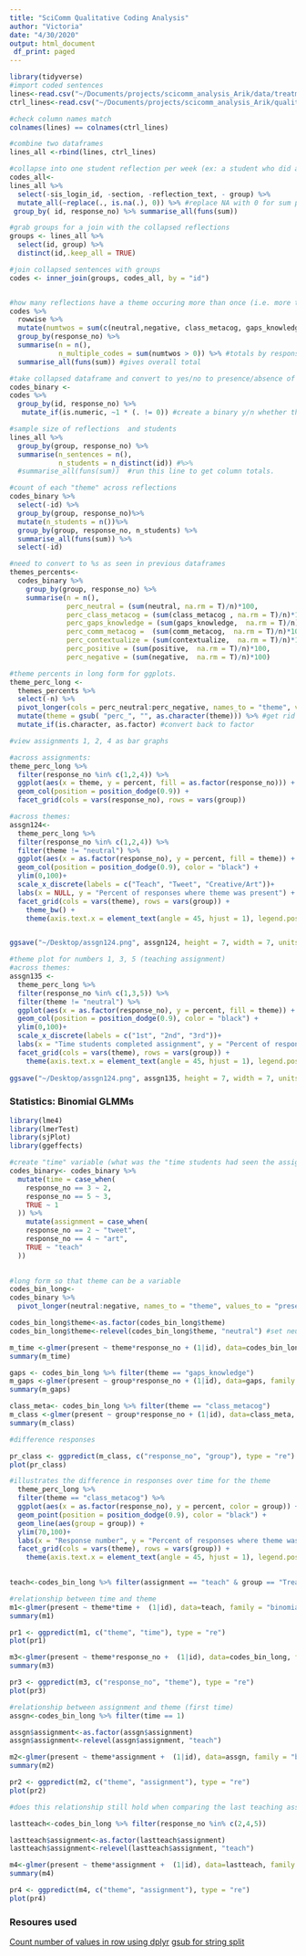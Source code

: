 ```yaml
---
title: "SciComm Qualitative Coding Analysis"
author: "Victoria"
date: "4/30/2020"
output: html_document
 df_print: paged
---
```

```r
library(tidyverse)
#import coded sentences
lines<-read.csv("~/Documents/projects/scicomm_analysis_Arik/data/treatment_reflections_sentences_coded.csv",na.strings=c("","NA"))
ctrl_lines<-read.csv("~/Documents/projects/scicomm_analysis_Arik/qualitative_coding/control_reflections_coded.csv", na.strings = c("", "NA"))
```

```r
#check column names match
colnames(lines) == colnames(ctrl_lines)

#combine two dataframes 
lines_all <-rbind(lines, ctrl_lines)
```

```r
#collapse into one student reflection per week (ex: a student who did all 5 should have 5 lines in df total)
codes_all<-
lines_all %>%
  select(-sis_login_id, -section, -reflection_text, - group) %>%
  mutate_all(~replace(., is.na(.), 0)) %>% #replace NA with 0 for sum purposes
 group_by( id, response_no) %>% summarise_all(funs(sum)) 

#grab groups for a join with the collapsed reflections
groups <- lines_all %>%
  select(id, group) %>% 
  distinct(id,.keep_all = TRUE) 

#join collapsed sentences with groups
codes <- inner_join(groups, codes_all, by = "id")


#how many reflections have a theme occuring more than once (i.e. more than one sentence had a theme)?
codes %>%
  rowwise %>%
  mutate(numtwos = sum(c(neutral,negative, class_metacog, gaps_knowledge, comm_metacog, contextualize, positive, negative) > 1)) %>% #for theme columns, count how many have counts > 1
  group_by(response_no) %>%
  summarise(n = n(), 
            n_multiple_codes = sum(numtwos > 0)) %>% #totals by response
  summarise_all(funs(sum)) #gives overall total

```

```r
#take collapsed dataframe and convert to yes/no to presence/absence of each theme 
codes_binary <-
codes %>%
  group_by(id, response_no) %>%
   mutate_if(is.numeric, ~1 * (. != 0)) #create a binary y/n whether they expressed that theme 
```

```r
#sample size of reflections  and students 
lines_all %>%
  group_by(group, response_no) %>%
  summarise(n_sentences = n(), 
            n_students = n_distinct(id)) #%>%
  #summarise_all(funs(sum))  #run this line to get column totals. 
```

```r
#count of each "theme" across reflections 
codes_binary %>%
  select(-id) %>%
  group_by(group, response_no)%>%
  mutate(n_students = n())%>%
  group_by(group, response_no, n_students) %>%
  summarise_all(funs(sum)) %>%
  select(-id)

#need to convert to %s as seen in previous dataframes 
themes_percents<- 
  codes_binary %>%
    group_by(group, response_no) %>%
    summarise(n = n(),
              perc_neutral = (sum(neutral, na.rm = T)/n)*100, 
              perc_class_metacog = (sum(class_metacog , na.rm = T)/n)*100,
              perc_gaps_knowledge = (sum(gaps_knowledge,  na.rm = T)/n)*100, 
              perc_comm_metacog =  (sum(comm_metacog,  na.rm = T)/n)*100,
              perc_contextualize = (sum(contextualize,  na.rm = T)/n)*100, 
              perc_positive = (sum(positive,  na.rm = T)/n)*100,
              perc_negative = (sum(negative,  na.rm = T)/n)*100) 

#theme percents in long form for ggplots. 
theme_perc_long <- 
  themes_percents %>%
  select(-n) %>%
  pivot_longer(cols = perc_neutral:perc_negative, names_to = "theme", values_to = "percent") %>%
  mutate(theme = gsub( "perc_", "", as.character(theme))) %>% #get rid of perc_ header in theme names 
  mutate_if(is.character, as.factor) #convert back to factor 
```

```r
#view assignments 1, 2, 4 as bar graphs 

#across assignments: 
theme_perc_long %>%
  filter(response_no %in% c(1,2,4)) %>%
  ggplot(aes(x = theme, y = percent, fill = as.factor(response_no))) + 
  geom_col(position = position_dodge(0.9)) + 
  facet_grid(cols = vars(response_no), rows = vars(group))

#across themes: 
assgn124<-
  theme_perc_long %>%
  filter(response_no %in% c(1,2,4)) %>%
  filter(theme != "neutral") %>%
  ggplot(aes(x = as.factor(response_no), y = percent, fill = theme)) + 
  geom_col(position = position_dodge(0.9), color = "black") + 
  ylim(0,100)+ 
  scale_x_discrete(labels = c("Teach", "Tweet", "Creative/Art"))+ 
  labs(x = NULL, y = "Percent of responses where theme was present") + 
  facet_grid(cols = vars(theme), rows = vars(group)) + 
    theme_bw() + 
    theme(axis.text.x = element_text(angle = 45, hjust = 1), legend.position = "none")


ggsave("~/Desktop/assgn124.png", assgn124, height = 7, width = 7, units = "in")
```

```r
#theme plot for numbers 1, 3, 5 (teaching assignment)
#across themes: 
assgn135 <- 
  theme_perc_long %>%
  filter(response_no %in% c(1,3,5)) %>%
  filter(theme != "neutral") %>%
  ggplot(aes(x = as.factor(response_no), y = percent, fill = theme)) + 
  geom_col(position = position_dodge(0.9), color = "black") + 
  ylim(0,100)+ 
  scale_x_discrete(labels = c("1st", "2nd", "3rd"))+ 
  labs(x = "Time students completed assignment", y = "Percent of responses where theme was present") + 
  facet_grid(cols = vars(theme), rows = vars(group)) + 
    theme(axis.text.x = element_text(angle = 45, hjust = 1), legend.position = "none")
  
ggsave("~/Desktop/assgn124.png", assgn135, height = 7, width = 7, units = "in")

```
### Statistics:  Binomial GLMMs

```r
library(lme4)
library(lmerTest)
library(sjPlot)
library(ggeffects)

#create "time" variable (what was the "time students had seen the assignment?)
codes_binary<- codes_binary %>%
  mutate(time = case_when(
    response_no == 3 ~ 2, 
    response_no == 5 ~ 3, 
    TRUE ~ 1
  )) %>%
    mutate(assignment = case_when(
    response_no == 2 ~ "tweet", 
    response_no == 4 ~ "art", 
    TRUE ~ "teach"
  ))
  

#long form so that theme can be a variable
codes_bin_long<-
codes_binary %>%
  pivot_longer(neutral:negative, names_to = "theme", values_to = "present") 

codes_bin_long$theme<-as.factor(codes_bin_long$theme)
codes_bin_long$theme<-relevel(codes_bin_long$theme, "neutral") #set neutral as first level of assignment
```

```r
m_time <-glmer(present ~ theme*response_no + (1|id), data=codes_bin_long, family = "binomial")
summary(m_time)

gaps <- codes_bin_long %>% filter(theme == "gaps_knowledge")
m_gaps <-glmer(present ~ group*response_no + (1|id), data=gaps, family = "binomial")
summary(m_gaps)

class_meta<- codes_bin_long %>% filter(theme == "class_metacog")
m_class <-glmer(present ~ group*response_no + (1|id), data=class_meta, family = "binomial")
summary(m_class)

#difference responses 

pr_class <- ggpredict(m_class, c("response_no", "group"), type = "re")
plot(pr_class)

#illustrates the difference in responses over time for the theme 
  theme_perc_long %>%
  filter(theme == "class_metacog") %>%
  ggplot(aes(x = as.factor(response_no), y = percent, color = group)) + 
  geom_point(position = position_dodge(0.9), color = "black") + 
  geom_line(aes(group = group)) + 
  ylim(70,100)+ 
  labs(x = "Response number", y = "Percent of responses where theme was present") + 
  facet_grid(cols = vars(theme), rows = vars(group)) + 
    theme(axis.text.x = element_text(angle = 45, hjust = 1), legend.position = "none")
  
```

```r
teach<-codes_bin_long %>% filter(assignment == "teach" & group == "Treatment")

#relationship between time and theme
m1<-glmer(present ~ theme*time +  (1|id), data=teach, family = "binomial") 
summary(m1)

pr1 <- ggpredict(m1, c("theme", "time"), type = "re")
plot(pr1)
```

```r
m3<-glmer(present ~ theme*response_no +  (1|id), data=codes_bin_long, family = "binomial") 
summary(m3)

pr3 <- ggpredict(m3, c("response_no", "theme"), type = "re")
plot(pr3)
```


```r
#relationship between assignment and theme (first time)
assgn<-codes_bin_long %>% filter(time == 1)

assgn$assignment<-as.factor(assgn$assignment)
assgn$assignment<-relevel(assgn$assignment, "teach")

m2<-glmer(present ~ theme*assignment +  (1|id), data=assgn, family = "binomial") 
summary(m2)

pr2 <- ggpredict(m2, c("theme", "assignment"), type = "re")
plot(pr2)

```

```r
#does this relationship still hold when comparing the last teaching assignment to the other assignments?

lastteach<-codes_bin_long %>% filter(response_no %in% c(2,4,5))

lastteach$assignment<-as.factor(lastteach$assignment)
lastteach$assignment<-relevel(lastteach$assignment, "teach") 

m4<-glmer(present ~ theme*assignment +  (1|id), data=lastteach, family = "binomial") 
summary(m4)

pr4 <- ggpredict(m4, c("theme", "assignment"), type = "re")
plot(pr4)

```


### Resoures used
[Count number of values in row using dplyr](https://stackoverflow.com/questions/37731987/count-number-of-values-in-row-using-dplyr)
[gsub for string split](https://stackoverflow.com/questions/14718203/removing-particular-character-in-a-column-in-r)




